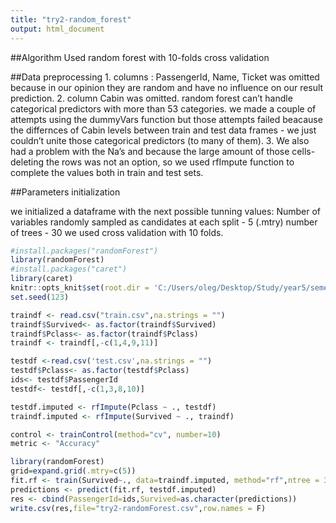 ---
title: "try2-random_forest"
output: html_document
---

##Algorithm Used 
random forest with 10-folds cross validation

##Data preprocessing
  1.  columns : PassengerId, Name, Ticket was omitted because in our opinion they are random and have no          influence on our result prediction.
  2.  column Cabin was omitted. random forest can't handle categorical predictors with more than 53
      categories. we made a couple of attempts using the dummyVars function but those attempts failed
      beacause the differnces of Cabin levels between train and test data frames - we just couldn't unite
      those categorical predictors (to many of them).
  3.  We also had a problem with the Na's and because the large amount of those cells-deleting the rows
      was not an option, so we used rfImpute function to complete the values both in train and test sets.

##Parameters initialization

we initialized a dataframe with the next possible tunning values:
  Number of variables randomly sampled as candidates at each split - 5 (.mtry)
  number of trees - 30
we used cross validation with 10 folds.

```{r setup}
#install.packages("randomForest")
library(randomForest)
#install.packages("caret")
library(caret)
knitr::opts_knit$set(root.dir = 'C:/Users/oleg/Desktop/Study/year5/semesterA/dataAnalys/HW2/Titanic')
set.seed(123)

traindf <- read.csv("train.csv",na.strings = "")
traindf$Survived<- as.factor(traindf$Survived)
traindf$Pclass<- as.factor(traindf$Pclass)
traindf <- traindf[,-c(1,4,9,11)]

testdf <-read.csv('test.csv',na.strings = "")
testdf$Pclass<- as.factor(testdf$Pclass)
ids<- testdf$PassengerId
testdf<- testdf[,-c(1,3,8,10)]

testdf.imputed <- rfImpute(Pclass ~ ., testdf)
traindf.imputed <- rfImpute(Survived ~ ., traindf)

control <- trainControl(method="cv", number=10)
metric <- "Accuracy"

library(randomForest)
grid=expand.grid(.mtry=c(5))
fit.rf <- train(Survived~., data=traindf.imputed, method="rf",ntree = 30,metric=metric, trControl=control,tuneGrid=grid)
predictions <- predict(fit.rf, testdf.imputed)
res <- cbind(PassengerId=ids,Survived=as.character(predictions))
write.csv(res,file="try2-randomForest.csv",row.names = F)


```
